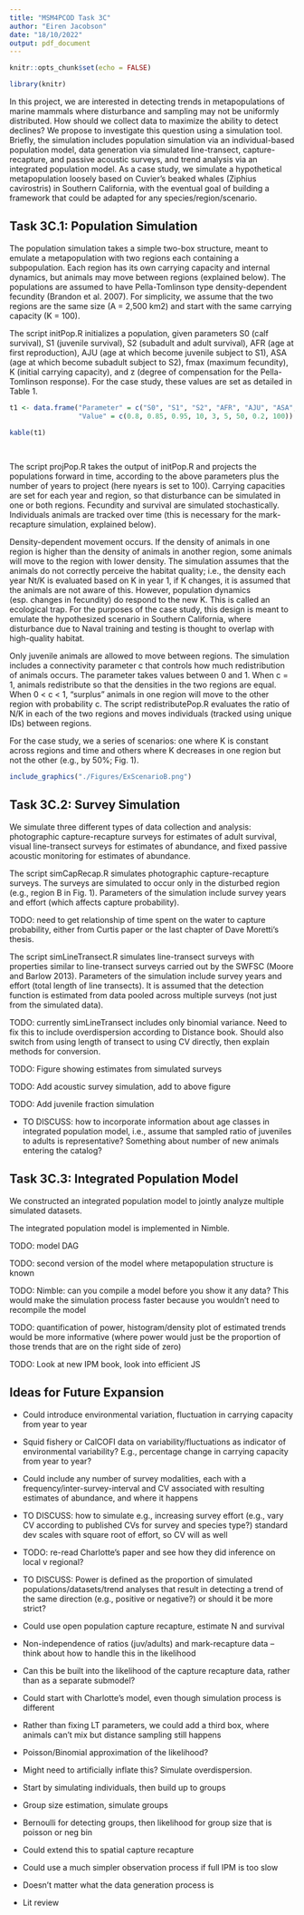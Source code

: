 ```yaml
---
title: "MSM4PCOD Task 3C"
author: "Eiren Jacobson"
date: "18/10/2022"
output: pdf_document
---
```


```r
knitr::opts_chunk$set(echo = FALSE)

library(knitr)
```

In this project, we are interested in detecting trends in metapopulations of marine mammals where disturbance and sampling may not be uniformly distributed. How should we collect data to maximize the ability to detect declines? We propose to investigate this question using a simulation tool. Briefly, the simulation includes population simulation via an individual-based population model, data generation via simulated line-transect, capture-recapture, and passive acoustic surveys, and trend analysis via an integrated population model. As a case study, we simulate a hypothetical metapopulation loosely based on Cuvier's beaked whales (Ziphius cavirostris) in Southern California, with the eventual goal of building a framework that could be adapted for any species/region/scenario.

## Task 3C.1: Population Simulation

The population simulation takes a simple two-box structure, meant to emulate a metapopulation with two regions each containing a subpopulation. Each region has its own carrying capacity and internal dynamics, but animals may move between regions (explained below). The populations are assumed to have Pella-Tomlinson type density-dependent fecundity (Brandon et al. 2007). For simplicity, we assume that the two regions are the same size (A = 2,500 km2) and start with the same carrying capacity (K = 100).

The script initPop.R initializes a population, given parameters S0 (calf survival), S1 (juvenile survival), S2 (subadult and adult survival), AFR (age at first reproduction), AJU (age at which become juvenile subject to S1), ASA (age at which become subadult subject to S2), fmax (maximum fecundity), K (initial carrying capacity), and z (degree of compensation for the Pella-Tomlinson response). For the case study, these values are set as detailed in Table 1. 

```r

t1 <- data.frame("Parameter" = c("S0", "S1", "S2", "AFR", "AJU", "ASA", "AMAX", "fmax", "K"),
                 "Value" = c(0.8, 0.85, 0.95, 10, 3, 5, 50, 0.2, 100))

kable(t1)
                 
                
```

The script projPop.R takes the output of initPop.R and projects the populations forward in time, according to the above parameters plus the number of years to project (here nyears is set to 100). Carrying capacities are set for each year and region, so that disturbance can be simulated in one or both regions. Fecundity and survival are simulated stochastically. Individuals animals are tracked over time (this is necessary for the mark-recapture simulation, explained below).

Density-dependent movement occurs. If the density of animals in one region is higher than the density of animals in another region, some animals will move to the region with lower density. The simulation assumes that the animals do not correctly perceive the habitat quality; i.e., the density each year Nt/K is evaluated based on K in year 1, if K changes, it is assumed that the animals are not aware of this. However, population dynamics (esp. changes in fecundity) do respond to the new K. This is called an ecological trap. For the purposes of the case study, this design is meant to emulate the hypothesized scenario in Southern California, where disturbance due to Naval training and testing is thought to overlap with high-quality habitat. 

Only juvenile animals are allowed to move between regions. The simulation includes a connectivity parameter c that controls how much redistribution of animals occurs. The parameter takes values between 0 and 1. When c = 1, animals redistribute so that the densities in the two regions are equal. When 0 < c < 1, "surplus" animals in one region will move to the other region with probability c. The script redistributePop.R evaluates the ratio of N/K in each of the two regions and moves individuals (tracked using unique IDs) between regions. 

For the case study, we a series of scenarios: one where K is constant across regions and time and others where K decreases in one region but not the other (e.g., by 50\%; Fig. 1).

```r

include_graphics("./Figures/ExScenarioB.png")

```

## Task 3C.2: Survey Simulation

We simulate three different types of data collection and analysis: photographic capture-recapture surveys for estimates of adult survival, visual line-transect surveys for estimates of abundance, and fixed passive acoustic monitoring for estimates of abundance. 

The script simCapRecap.R simulates photographic capture-recapture surveys. The surveys are simulated to occur only in the disturbed region (e.g., region B in Fig. 1). Parameters of the simulation include survey years and effort (which affects capture probability). 

TODO: need to get relationship of time spent on the water to capture probability, either from Curtis paper or the last chapter of Dave Moretti's thesis.

The script simLineTransect.R simulates line-transect surveys with properties similar to line-transect surveys carried out by the SWFSC (Moore and Barlow 2013). Parameters of the simulation include survey years and effort (total length of line transects). It is assumed that the detection function is estimated from data pooled across multiple surveys (not just from the simulated data).

TODO: currently simLineTransect includes only binomial variance. Need to fix this to include overdispersion according to Distance book. Should also switch from using length of transect to using CV directly, then explain methods for conversion. 

TODO: Figure showing estimates from simulated surveys

TODO: Add acoustic survey simulation, add to above figure

TODO: Add juvenile fraction simulation

- TO DISCUSS: how to incorporate information about age classes in integrated population model, i.e., assume that sampled ratio of juveniles to adults is representative? Something about number of new animals entering the catalog?

## Task 3C.3: Integrated Population Model 

We constructed an integrated population model to jointly analyze multiple simulated datasets. 

The integrated population model is implemented in Nimble. 

TODO: model DAG

TODO: second version of the model where metapopulation structure is known

TODO: Nimble: can you compile a model before you show it any data? This would make the simulation process faster because you wouldn't need to recompile the model

TODO: quantification of power, histogram/density plot of estimated trends would be more informative (where power would just be the proportion of those trends that are on the right side of zero)

TODO: Look at new IPM book, look into efficient JS

## Ideas for Future Expansion

- Could introduce environmental variation, fluctuation in carrying capacity from year to year
- Squid fishery or CalCOFI data on variability/fluctuations as indicator of environmental variability? E.g., percentage change in carrying capacity from year to year?
- Could include any number of survey modalities, each with a frequency/inter-survey-interval and CV associated with resulting estimates of abundance, and where it happens
- TO DISCUSS: how to simulate e.g., increasing survey effort (e.g., vary CV according to published CVs for survey and species type?) standard dev scales with square root of effort, so CV will as well
- TODO: re-read Charlotte's paper and see how they did inference on local v regional?
- TO DISCUSS: Power is defined as the proportion of simulated populations/datasets/trend analyses that result in detecting a trend of the same direction (e.g., positive or negative?) or should it be more strict?

- Could use open population capture recapture, estimate N and survival
- Non-independence of ratios (juv/adults) and mark-recapture data -- think about how to handle this in the likelihood
- Can this be built into the likelihood of the capture recapture data, rather than as a separate submodel?

- Could start with Charlotte's model, even though simulation process is different
- Rather than fixing LT parameters, we could add a third box, where animals can't mix but distance sampling still happens

- Poisson/Binomial approximation of the likelihood? 
- Might need to artificially inflate this? Simulate overdispersion. 

- Start by simulating individuals, then build up to groups
- Group size estimation, simulate groups
- Bernoulli for detecting groups, then likelihood for group size that is poisson or neg bin

- Could extend this to spatial capture recapture

- Could use a much simpler observation process if full IPM is too slow
- Doesn't matter what the data generation process is 

- Lit review 


